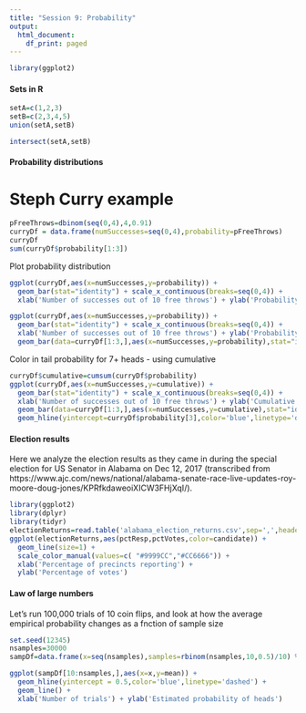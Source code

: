 ```yaml
---
title: "Session 9: Probability"
output:
  html_document:
    df_print: paged
---
```


```r
library(ggplot2)
```

#### Sets in R

```r
setA=c(1,2,3)
setB=c(2,3,4,5)
union(setA,setB)
```

```r
intersect(setA,setB)

```


#### Probability distributions

# Steph Curry example

```r
pFreeThrows=dbinom(seq(0,4),4,0.91)
curryDf = data.frame(numSuccesses=seq(0,4),probability=pFreeThrows)
curryDf
sum(curryDf$probability[1:3])
```
Plot probability distribution

```r
ggplot(curryDf,aes(x=numSuccesses,y=probability)) +
  geom_bar(stat="identity") + scale_x_continuous(breaks=seq(0,4)) +
  xlab('Number of successes out of 10 free throws') + ylab('Probability') 
```


```r

ggplot(curryDf,aes(x=numSuccesses,y=probability)) +
  geom_bar(stat="identity") + scale_x_continuous(breaks=seq(0,4)) +
  xlab('Number of successes out of 10 free throws') + ylab('Probability') +
  geom_bar(data=curryDf[1:3,],aes(x=numSuccesses,y=probability),stat="identity",fill='green') 


```


Color in tail probability for 7+ heads - using cumulative

```r

curryDf$cumulative=cumsum(curryDf$probability)
ggplot(curryDf,aes(x=numSuccesses,y=cumulative)) +
  geom_bar(stat="identity") + scale_x_continuous(breaks=seq(0,4)) +
  xlab('Number of successes out of 10 free throws') + ylab('Cumulative Probability') +
  geom_bar(data=curryDf[1:3,],aes(x=numSuccesses,y=cumulative),stat="identity",fill='green') +
  geom_hline(yintercept=curryDf$probability[3],color='blue',linetype='dashed') 

```



#### Election results
Here we analyze the election results as they came in during the special election for US Senator in Alabama on Dec 12, 2017 (transcribed from https://www.ajc.com/news/national/alabama-senate-race-live-updates-roy-moore-doug-jones/KPRfkdaweoiXICW3FHjXqI/).  

```r
library(ggplot2)
library(dplyr)
library(tidyr)
electionReturns=read.table('alabama_election_returns.csv',sep=',',header=TRUE) %>% gather(candidate,pctVotes,-pctResp)
ggplot(electionReturns,aes(pctResp,pctVotes,color=candidate)) +
  geom_line(size=1) +
  scale_color_manual(values=c( "#9999CC","#CC6666")) +
  xlab('Percentage of precincts reporting') +
  ylab('Percentage of votes')

```

#### Law of large numbers

Let's run 100,000 trials of 10 coin flips, and look at how the average empirical probability changes as a fnction of sample size

```r
set.seed(12345)
nsamples=30000
sampDf=data.frame(x=seq(nsamples),samples=rbinom(nsamples,10,0.5)/10) %>% mutate(mean=cumsum(samples)/seq_along(samples))

ggplot(sampDf[10:nsamples,],aes(x=x,y=mean)) + 
  geom_hline(yintercept = 0.5,color='blue',linetype='dashed') +
  geom_line() + 
  xlab('Number of trials') + ylab('Estimated probability of heads')
```

